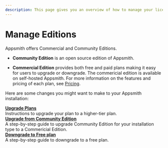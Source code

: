 ```yaml
---
description: This page gives you an overview of how to manage your license and plans on Appsmith.
---
```


# Manage Editions

Appsmith offers Commercial and Community Editions.

* **Community Edition** is an open source edition of Appsmith.

* **Commercial Edition** provides both free and paid plans making it easy for users to upgrade or downgrade. The commericial edition is available on self-hosted Appsmith. For more information on the features and pricing of each plan, see [Pricing](https://www.appsmith.com/pricing).

Here are some changes you might want to make to your Appsmith installation:

<div className="containerGridSampleApp">
   <div className="containerColumnSampleApp columnGrid column-one">
      <div className="containerCol"></div>
      <b><a href="/getting-started/setup/manage-plans/upgrade-plan">Upgrade Plans</a></b>
      <div className="containerDescription">
         Instructions to upgrade your plan to a higher-tier plan.
      </div>
   </div>

<div className="containerColumnSampleApp columnGrid column-one">
      <div className="containerCol"></div>
      <b><a href="/getting-started/setup/upgrade-from-community-edition">Upgrade from Community Edition</a></b>
      <div className="containerDescription"> 
         A step-by-step guide to upgrade Community Edition for your installation type to a Commericial Edition.
      </div>
   </div>
</div>

<div className="containerGridSampleApp">
<div className="containerColumnSampleApp columnGrid column-two">
      <div className="containerCol"></div>
      <b><a href="/getting-started/setup/manage-plans/downgrade-plan">Downgrade to Free plan</a></b>
      <div className="containerDescription"> 
         A step-by-step guide to downgrade to a free plan.
      </div>
</div>
<div className="columnGrid column-two" style={{margin: "10px"}}></div>
</div>


